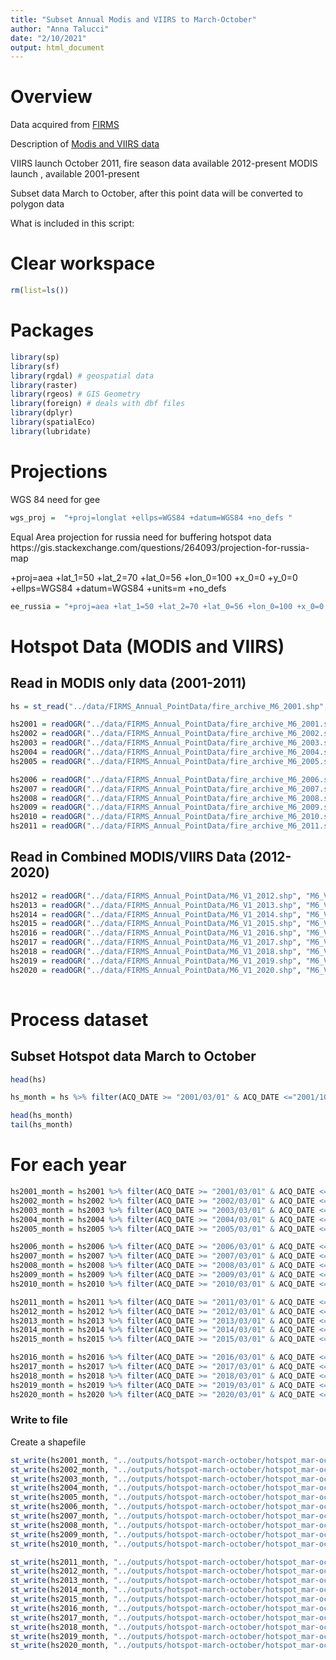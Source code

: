 ```yaml
---
title: "Subset Annual Modis and VIIRS to March-October"
author: "Anna Talucci"
date: "2/10/2021"
output: html_document
---
```


# Overview



Data acquired from [FIRMS](https://firms.modaps.eosdis.nasa.gov/download/create.php)

Description of [Modis and VIIRS data](https://earthdata.nasa.gov/earth-observation-data/near-real-time/firms)

VIIRS launch October 2011, fire season data available 2012-present
MODIS launch    , available 2001-present

Subset data March to October, after this point data will be converted to polygon data
 
What is included in this script:

# Clear workspace

```r
rm(list=ls()) 
```
# Packages

```r
library(sp)
library(sf)
library(rgdal) # geospatial data
library(raster)
library(rgeos) # GIS Geometry
library(foreign) # deals with dbf files
library(dplyr)
library(spatialEco)
library(lubridate)
```

# Projections

WGS 84 need for gee
```r
wgs_proj =  "+proj=longlat +ellps=WGS84 +datum=WGS84 +no_defs "

```

Equal Area projection for russia need for buffering hotspot data
https://gis.stackexchange.com/questions/264093/projection-for-russia-map

+proj=aea +lat_1=50 +lat_2=70 +lat_0=56 +lon_0=100 +x_0=0 +y_0=0 +ellps=WGS84 +datum=WGS84 +units=m +no_defs 

```r
ee_russia = "+proj=aea +lat_1=50 +lat_2=70 +lat_0=56 +lon_0=100 +x_0=0 +y_0=0 +ellps=WGS84 +datum=WGS84 +units=m +no_defs "
```


# Hotspot Data (MODIS and VIIRS)

## Read in MODIS only data (2001-2011)

```r
hs = st_read("../data/FIRMS_Annual_PointData/fire_archive_M6_2001.shp", "fire_archive_M6_2001") 
```

```r
hs2001 = readOGR("../data/FIRMS_Annual_PointData/fire_archive_M6_2001.shp", "fire_archive_M6_2001") 
hs2002 = readOGR("../data/FIRMS_Annual_PointData/fire_archive_M6_2002.shp", "fire_archive_M6_2002") 
hs2003 = readOGR("../data/FIRMS_Annual_PointData/fire_archive_M6_2003.shp", "fire_archive_M6_2003") 
hs2004 = readOGR("../data/FIRMS_Annual_PointData/fire_archive_M6_2004.shp", "fire_archive_M6_2004") 
hs2005 = readOGR("../data/FIRMS_Annual_PointData/fire_archive_M6_2005.shp", "fire_archive_M6_2005") 

hs2006 = readOGR("../data/FIRMS_Annual_PointData/fire_archive_M6_2006.shp", "fire_archive_M6_2006") 
hs2007 = readOGR("../data/FIRMS_Annual_PointData/fire_archive_M6_2007.shp", "fire_archive_M6_2007") 
hs2008 = readOGR("../data/FIRMS_Annual_PointData/fire_archive_M6_2008.shp", "fire_archive_M6_2008") 
hs2009 = readOGR("../data/FIRMS_Annual_PointData/fire_archive_M6_2009.shp", "fire_archive_M6_2009") 
hs2010 = readOGR("../data/FIRMS_Annual_PointData/fire_archive_M6_2010.shp", "fire_archive_M6_2010") 
hs2011 = readOGR("../data/FIRMS_Annual_PointData/fire_archive_M6_2011.shp", "fire_archive_M6_2011") 
```


## Read in Combined MODIS/VIIRS Data (2012-2020)
```r

hs2012 = readOGR("../data/FIRMS_Annual_PointData/M6_V1_2012.shp", "M6_V1_2012")
hs2013 = readOGR("../data/FIRMS_Annual_PointData/M6_V1_2013.shp", "M6_V1_2013")
hs2014 = readOGR("../data/FIRMS_Annual_PointData/M6_V1_2014.shp", "M6_V1_2014")
hs2015 = readOGR("../data/FIRMS_Annual_PointData/M6_V1_2015.shp", "M6_V1_2015")
hs2016 = readOGR("../data/FIRMS_Annual_PointData/M6_V1_2016.shp", "M6_V1_2016")
hs2017 = readOGR("../data/FIRMS_Annual_PointData/M6_V1_2017.shp", "M6_V1_2017")
hs2018 = readOGR("../data/FIRMS_Annual_PointData/M6_V1_2018.shp", "M6_V1_2018")
hs2019 = readOGR("../data/FIRMS_Annual_PointData/M6_V1_2019.shp", "M6_V1_2019")
hs2020 = readOGR("../data/FIRMS_Annual_PointData/M6_V1_2020.shp", "M6_V1_2020")
 
```

# Process dataset
## Subset Hotspot data March to October

```r
head(hs)
```
```r
hs_month = hs %>% filter(ACQ_DATE >= "2001/03/01" & ACQ_DATE <="2001/10/31")
```


```r
head(hs_month)
tail(hs_month)
```

# For each year
```r
hs2001_month = hs2001 %>% filter(ACQ_DATE >= "2001/03/01" & ACQ_DATE <="2001/10/31")
hs2002_month = hs2002 %>% filter(ACQ_DATE >= "2002/03/01" & ACQ_DATE <="2002/10/31")
hs2003_month = hs2003 %>% filter(ACQ_DATE >= "2003/03/01" & ACQ_DATE <="2003/10/31")
hs2004_month = hs2004 %>% filter(ACQ_DATE >= "2004/03/01" & ACQ_DATE <="2004/10/31")
hs2005_month = hs2005 %>% filter(ACQ_DATE >= "2005/03/01" & ACQ_DATE <="2005/10/31")
```


```r
hs2006_month = hs2006 %>% filter(ACQ_DATE >= "2006/03/01" & ACQ_DATE <="2006/10/31")
hs2007_month = hs2007 %>% filter(ACQ_DATE >= "2007/03/01" & ACQ_DATE <="2007/10/31")
hs2008_month = hs2008 %>% filter(ACQ_DATE >= "2008/03/01" & ACQ_DATE <="2008/10/31")
hs2009_month = hs2009 %>% filter(ACQ_DATE >= "2009/03/01" & ACQ_DATE <="2009/10/31")
hs2010_month = hs2010 %>% filter(ACQ_DATE >= "2010/03/01" & ACQ_DATE <="2010/10/31")
```

```r
hs2011_month = hs2011 %>% filter(ACQ_DATE >= "2011/03/01" & ACQ_DATE <="2011/10/31")
hs2012_month = hs2012 %>% filter(ACQ_DATE >= "2012/03/01" & ACQ_DATE <="2012/10/31")
hs2013_month = hs2013 %>% filter(ACQ_DATE >= "2013/03/01" & ACQ_DATE <="2013/10/31")
hs2014_month = hs2014 %>% filter(ACQ_DATE >= "2014/03/01" & ACQ_DATE <="2014/10/31")
hs2015_month = hs2015 %>% filter(ACQ_DATE >= "2015/03/01" & ACQ_DATE <="2015/10/31")
```


```r
hs2016_month = hs2016 %>% filter(ACQ_DATE >= "2016/03/01" & ACQ_DATE <="2016/10/31")
hs2017_month = hs2017 %>% filter(ACQ_DATE >= "2017/03/01" & ACQ_DATE <="2017/10/31")
hs2018_month = hs2018 %>% filter(ACQ_DATE >= "2018/03/01" & ACQ_DATE <="2018/10/31")
hs2019_month = hs2019 %>% filter(ACQ_DATE >= "2019/03/01" & ACQ_DATE <="2019/10/31")
hs2020_month = hs2020 %>% filter(ACQ_DATE >= "2020/03/01" & ACQ_DATE <="2020/10/31")
```

### Write to file
Create a shapefile

```r
st_write(hs2001_month, "../outputs/hotspot-march-october/hotspot_mar-oct_2001.shp", driver="ESRI Shapefile")
st_write(hs2002_month, "../outputs/hotspot-march-october/hotspot_mar-oct_2002.shp", driver="ESRI Shapefile")
st_write(hs2003_month, "../outputs/hotspot-march-october/hotspot_mar-oct_2003.shp", driver="ESRI Shapefile")
st_write(hs2004_month, "../outputs/hotspot-march-october/hotspot_mar-oct_2004.shp", driver="ESRI Shapefile")
st_write(hs2005_month, "../outputs/hotspot-march-october/hotspot_mar-oct_2005.shp", driver="ESRI Shapefile")
st_write(hs2006_month, "../outputs/hotspot-march-october/hotspot_mar-oct_2006.shp", driver="ESRI Shapefile")
st_write(hs2007_month, "../outputs/hotspot-march-october/hotspot_mar-oct_2007.shp", driver="ESRI Shapefile")
st_write(hs2008_month, "../outputs/hotspot-march-october/hotspot_mar-oct_2008.shp", driver="ESRI Shapefile")
st_write(hs2009_month, "../outputs/hotspot-march-october/hotspot_mar-oct_2009.shp", driver="ESRI Shapefile")
st_write(hs2010_month, "../outputs/hotspot-march-october/hotspot_mar-oct_2010.shp", driver="ESRI Shapefile")

st_write(hs2011_month, "../outputs/hotspot-march-october/hotspot_mar-oct_2011.shp", driver="ESRI Shapefile")
st_write(hs2012_month, "../outputs/hotspot-march-october/hotspot_mar-oct_2012.shp", driver="ESRI Shapefile")
st_write(hs2013_month, "../outputs/hotspot-march-october/hotspot_mar-oct_2013.shp", driver="ESRI Shapefile")
st_write(hs2014_month, "../outputs/hotspot-march-october/hotspot_mar-oct_2014.shp", driver="ESRI Shapefile")
st_write(hs2015_month, "../outputs/hotspot-march-october/hotspot_mar-oct_2015.shp", driver="ESRI Shapefile")
st_write(hs2016_month, "../outputs/hotspot-march-october/hotspot_mar-oct_2016.shp", driver="ESRI Shapefile")
st_write(hs2017_month, "../outputs/hotspot-march-october/hotspot_mar-oct_2017.shp", driver="ESRI Shapefile")
st_write(hs2018_month, "../outputs/hotspot-march-october/hotspot_mar-oct_2018.shp", driver="ESRI Shapefile")
st_write(hs2019_month, "../outputs/hotspot-march-october/hotspot_mar-oct_2019.shp", driver="ESRI Shapefile")
st_write(hs2020_month, "../outputs/hotspot-march-october/hotspot_mar-oct_2020.shp", driver="ESRI Shapefile")

```

